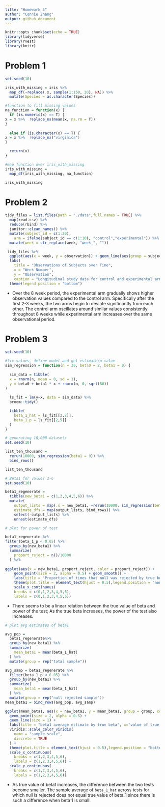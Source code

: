 ```yaml
---
title: "Homework 5"
author: "Connie Zhang"
output: github_document
---
```


```r
knitr::opts_chunk$set(echo = TRUE)
library(tidyverse)
library(rvest)
library(knitr)
```

# Problem 1 
```r

set.seed(10)

iris_with_missing = iris %>% 
  map_df(~replace(.x, sample(1:150, 20), NA)) %>%
  mutate(Species = as.character(Species))

#function to fill missing values
na_function = function(x) {
  if (is.numeric(x) == T) { 
x = x %>%  replace_na(mean(x, na.rm = T))
}
  
  else if (is.character(x) == T) { 
x = x %>%  replace_na("virginica")
} 

  return(x)
}

#map function over iris_with_missing
iris_with_missing =
  map_df(iris_with_missing, na_function)

iris_with_missing
```
# Problem 2 
```r
tidy_files = list.files(path = "./data",full.names = TRUE) %>%
  map(read.csv) %>% 
  reduce(rbind) %>% 
  janitor::clean_names() %>%
  mutate(subject_id = c(1:20), 
    arm = ifelse(subject_id == c(1:10), "control","experimental")) %>%      gather(key = week, value = observation, week_1:week_8) %>% 
  mutate(week = str_replace(week, "week_", ""))
```  

```r
 tidy_files %>% 
  ggplot(aes(x = week, y = observation)) + geom_line(aes(group = subject_id, color = arm)) + 
  labs(
    title = "Observations of Subjects over Time", 
    x = "Week Number",
    y = "Observation", 
    caption = "Longitudinal study data for control and experimental arms") +
  theme(legend.position = "bottom")
```

*  Over the 8 week period, the experimental arm gradually shows higher  observation values compared to the control arm. Specifically after the first 2-3 weeks, the two arms begin to deviate significantly from each other. The control arm oscillates around similar values consistently throughout 8 weeks while experimental arm increases over the same observational period.  

# Problem 3 
```r
set.seed(10)

#fix values, define model and get estimate/p-value
sim_regression = function(n = 30, beta0 = 2, beta1 = 0) {
  
  sim_data = tibble(
  x = rnorm(n, mean = 0, sd = 1),
  y = beta0 + beta1 * x + rnorm(n, 0, sqrt(50))
)
  
  ls_fit = lm(y~x, data = sim_data) %>%
  broom::tidy()

  tibble(
    beta_1_hat = ls_fit[[2,2]],
    beta_1_p = ls_fit[[2,5]]
  )
}
```

```r
# generating 10,000 datasets
set.seed(10)

list_ten_thousand =
  rerun(10000, sim_regression(beta1 = 0)) %>% 
  bind_rows()

list_ten_thousand

```

```r
# Beta1 for values 1-6 
set.seed(10)

beta1_regenerate = 
  tibble(new_beta1 = c(1,2,3,4,5,6)) %>% 
  mutate(
    output_lists = map(.x = new_beta1, ~rerun(10000, sim_regression(beta1 = .x))),
    estimate_dfs = map(output_lists, bind_rows)) %>% 
    select(-output_lists) %>% 
    unnest(estimate_dfs)

```

```r
# plot for power of test

beta1_regenerate %>%
filter(beta_1_p < 0.05) %>%
  group_by(new_beta1) %>%
  summarize(
    proport_reject = n()/10000
  ) %>%
  
ggplot(aes(x = new_beta1, proport_reject, color = proport_reject)) + 
    geom_point(size = 2, alpha = 0.5) + geom_smooth() +
    labs(title = "Proportion of times that null was rejected by true beta1 value", x="true beta1 value", y="proportion of rejection") +
    theme(plot.title = element_text(hjust = 0.5),legend.position = "none") +
    scale_x_continuous(
    breaks = c(0,1,2,3,4,5,6), 
    labels = c(0,1,2,3,4,5,6)) 

```
* There seems to be a linear relation between the true value of beta and power of the test; As the true beta increases, the power of the test also increases.

```r
# plot avg estimates of beta1

avg_pop = 
  beta1_regenerate%>%
  group_by(new_beta1) %>%
  summarize(
    mean_beta1 = mean(beta_1_hat)
  ) %>%
  mutate(group = rep("total sample"))

avg_samp = beta1_regenerate %>%
  filter(beta_1_p < 0.05) %>%
  group_by(new_beta1) %>%
  summarize(
    mean_beta1 = mean(beta_1_hat)
  ) %>%
  mutate(group = rep("null rejected sample"))
mean_beta1 = bind_rows(avg_pop, avg_samp) 

ggplot(mean_beta1, aes(x = new_beta1, y = mean_beta1, group = group, color = group)) + 
  geom_point(size = 2, alpha = 0.5) +
  geom_line(size = 1) +
  labs(title = "beta1 average estimate by true beta", x="value of true beta1", y="average estimate of beta1") +
  viridis::scale_color_viridis(
    name = "sample scale", 
    discrete = TRUE
  ) +
  theme(plot.title = element_text(hjust = 0.5),legend.position = "bottom") +
  scale_x_continuous(
    breaks = c(1,2,3,4,5,6), 
    labels = c(1,2,3,4,5,6)) + 
  scale_y_continuous(
    breaks = c(1,2,3,4,5,6), 
    labels = c(1,2,3,4,5,6))
```

 *  As true value of beta1 increases, the difference between the two tests become smaller. The sample average of `beta_1_hat` across tests for which null is rejected does not equal true value of beta_1 since there is such a difference when beta 1 is small. 

